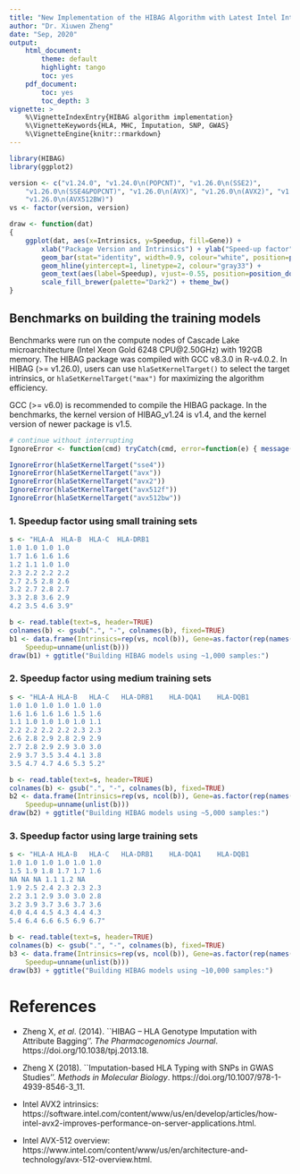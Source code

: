 ```yaml
---
title: "New Implementation of the HIBAG Algorithm with Latest Intel Intrinsics"
author: "Dr. Xiuwen Zheng"
date: "Sep, 2020"
output:
    html_document:
        theme: default
        highlight: tango
        toc: yes
    pdf_document:
        toc: yes
        toc_depth: 3
vignette: >
    %\VignetteIndexEntry{HIBAG algorithm implementation}
    %\VignetteKeywords{HLA, MHC, Imputation, SNP, GWAS}
    %\VignetteEngine{knitr::rmarkdown}
---
```



```r
library(HIBAG)
library(ggplot2)

version <- c("v1.24.0", "v1.24.0\n(POPCNT)", "v1.26.0\n(SSE2)",
    "v1.26.0\n(SSE4&POPCNT)", "v1.26.0\n(AVX)", "v1.26.0\n(AVX2)", "v1.26.0\n(AVX512F)",
    "v1.26.0\n(AVX512BW)")
vs <- factor(version, version)

draw <- function(dat)
{
    ggplot(dat, aes(x=Intrinsics, y=Speedup, fill=Gene)) +
        xlab("Package Version and Intrinsics") + ylab("Speed-up factor") +
        geom_bar(stat="identity", width=0.9, colour="white", position=position_dodge()) +
        geom_hline(yintercept=1, linetype=2, colour="gray33") +
        geom_text(aes(label=Speedup), vjust=-0.55, position=position_dodge(0.9), size=2) +
        scale_fill_brewer(palette="Dark2") + theme_bw()
}
```

## Benchmarks on building the training models

Benchmarks were run on the compute nodes of Cascade Lake microarchitecture (Intel Xeon Gold 6248 CPU\@2.50GHz) with 192GB memory. The HIBAG package was compiled with GCC v8.3.0 in R-v4.0.2. In HIBAG (>= v1.26.0), users can use `hlaSetKernelTarget()` to select the target intrinsics, or `hlaSetKernelTarget("max")` for maximizing the algorithm efficiency.

GCC (>= v6.0) is recommended to compile the HIBAG package. In the benchmarks, the kernel version of HIBAG_v1.24 is v1.4, and the kernel version of newer package is v1.5.

```r
# continue without interrupting
IgnoreError <- function(cmd) tryCatch(cmd, error=function(e) { message("Not support"); invisible() })
```

```r
IgnoreError(hlaSetKernelTarget("sse4"))
IgnoreError(hlaSetKernelTarget("avx"))
IgnoreError(hlaSetKernelTarget("avx2"))
IgnoreError(hlaSetKernelTarget("avx512f"))
IgnoreError(hlaSetKernelTarget("avx512bw"))
```


### 1. Speedup factor using small training sets

```r
s <- "HLA-A  HLA-B  HLA-C  HLA-DRB1
1.0	1.0	1.0	1.0
1.7	1.6	1.6	1.6
1.2	1.1	1.0	1.0
2.3	2.2	2.2	2.2
2.7	2.5	2.8	2.6
3.2	2.7	2.8	2.7
3.3	2.8	3.6	2.9
4.2	3.5	4.6	3.9"

b <- read.table(text=s, header=TRUE)
colnames(b) <- gsub(".", "-", colnames(b), fixed=TRUE)
b1 <- data.frame(Intrinsics=rep(vs, ncol(b)), Gene=as.factor(rep(names(b), each=nrow(b))),
    Speedup=unname(unlist(b)))
draw(b1) + ggtitle("Building HIBAG models using ~1,000 samples:")
```


### 2. Speedup factor using medium training sets

```r
s <- "HLA-A	HLA-B	HLA-C	HLA-DRB1	HLA-DQA1	HLA-DQB1
1.0	1.0	1.0	1.0	1.0	1.0
1.6	1.6	1.6	1.6	1.5	1.6
1.1	1.0	1.0	1.0	1.0	1.1
2.2	2.2	2.2	2.2	2.3	2.3
2.6	2.8	2.9	2.8	2.9	2.9
2.7	2.8	2.9	2.9	3.0	3.0
2.9	3.7	3.5	3.4	4.1	3.8
3.5	4.7	4.7	4.6	5.3	5.2"

b <- read.table(text=s, header=TRUE)
colnames(b) <- gsub(".", "-", colnames(b), fixed=TRUE)
b2 <- data.frame(Intrinsics=rep(vs, ncol(b)), Gene=as.factor(rep(names(b), each=nrow(b))),
    Speedup=unname(unlist(b)))
draw(b2) + ggtitle("Building HIBAG models using ~5,000 samples:")
```


### 3. Speedup factor using large training sets

```r
s <- "HLA-A	HLA-B	HLA-C	HLA-DRB1	HLA-DQA1	HLA-DQB1
1.0	1.0	1.0	1.0	1.0	1.0
1.5	1.9	1.8	1.7	1.7	1.6
NA NA NA 1.1 1.2 NA
1.9	2.5	2.4	2.3	2.3	2.3
2.2	3.1	2.9	3.0	3.0	2.8
3.2	3.9	3.7	3.6	3.7	3.6
4.0	4.4	4.5	4.3	4.4	4.3
5.4	6.4	6.6	6.5	6.9	6.7"

b <- read.table(text=s, header=TRUE)
colnames(b) <- gsub(".", "-", colnames(b), fixed=TRUE)
b3 <- data.frame(Intrinsics=rep(vs, ncol(b)), Gene=as.factor(rep(names(b), each=nrow(b))),
    Speedup=unname(unlist(b)))
draw(b3) + ggtitle("Building HIBAG models using ~10,000 samples:")
```



# References

* Zheng X, *et al*. (2014). ``HIBAG -- HLA Genotype Imputation with Attribute Bagging''. *The Pharmacogenomics Journal*. https://doi.org/10.1038/tpj.2013.18.

* Zheng X (2018). ``Imputation-based HLA Typing with SNPs in GWAS Studies''. *Methods in Molecular Biology*. https://doi.org/10.1007/978-1-4939-8546-3_11.

* Intel AVX2 intrinsics: https://software.intel.com/content/www/us/en/develop/articles/how-intel-avx2-improves-performance-on-server-applications.html.

* Intel AVX-512 overview: https://www.intel.com/content/www/us/en/architecture-and-technology/avx-512-overview.html.

